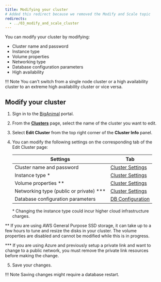 ```yaml
---
title: Modifying your cluster
# Added this redirect because we removed the Modify and Scale topic
redirects:
  - ../03_modify_and_scale_cluster
---
```


You can modify your cluster by modifying:

-   Cluster name and password
-   Instance type
-   Volume properties
-   Networking type
-   Database configuration parameters
-   High availability

!!! Note
    You can't switch from a single node cluster or a high availability cluster to an extreme high availability cluster or vice versa.

## Modify your cluster

1.  Sign in to the [BigAnimal](https://portal.biganimal.com) portal.

2.  From the [**Clusters**](https://portal.biganimal.com/clusters) page, select the name of the cluster you want to edit.

3.  Select **Edit Cluster** from the top right corner of the **Cluster Info** panel.

4.  You can modify the following settings on the corresponding tab of the Edit Cluster page:

    | Settings                            | Tab                                                                                       |
    | ----------------------------------- | ----------------------------------------------------------------------------------------- |
    | Cluster name and password           | [Cluster Settings](../../getting_started/03_create_cluster/#cluster-settings-tab)                 |
    | Instance type \*                     | [Cluster Settings](../../getting_started/03_create_cluster/#cluster-settings-tab) |
    | Volume properties \**               |  [Cluster Settings](../../getting_started/03_create_cluster/#cluster-settings-tab) |
    | Networking type (public or private) \*** | [Cluster Settings](../../getting_started/03_create_cluster/#cluster-settings-tab)|
    | Database configuration parameters   | [DB Configuration](05_db_configuration_parameters)                       |    

     
     \* Changing the instance type could incur higher cloud infrastructure charges.

   \** If you are using AWS General Purpose SSD storage, it can take up to a few hours to tune and resize the disks in your cluster. The volume properties are disabled and cannot be modified while this is in progress.

   \*** If you are using Azure and previously setup a private link and want to change to a public network, you must remove the private link resources before making the change.
  
5.  Save your changes.

 !!! Note
     Saving changes might require a database restart.
